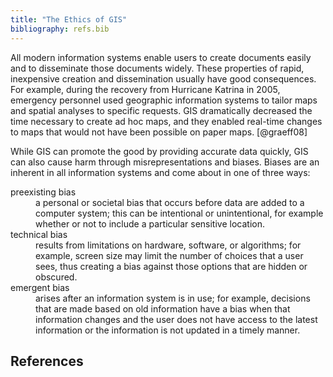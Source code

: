 ```yaml
---
title: "The Ethics of GIS"
bibliography: refs.bib
---
```


All modern information systems enable users to create documents easily and to disseminate those documents widely.
These properties of rapid, inexpensive creation and dissemination usually have good consequences.
For example, during the recovery from Hurricane Katrina in 2005, emergency personnel used geographic information systems to tailor maps and spatial analyses to specific requests.
GIS dramatically decreased the time necessary to create ad hoc maps, and they enabled real-time changes to maps that would not have been possible on paper maps. [@graeff08]

While GIS can promote the good by providing accurate data quickly, GIS can also cause harm through misrepresentations and biases.
Biases are an inherent in all information systems and come about in one of three ways:

preexisting bias
:    a personal or societal bias that occurs before data are added to a computer system; this can be intentional or unintentional, for example whether or not to include a particular sensitive location.

technical bias
:   results from limitations on hardware, software, or algorithms; for example, screen size may limit the number of choices that a user sees, thus creating a bias against those options that are hidden or obscured.

emergent bias
:   arises after an information system is in use; for example, decisions that are made based on old information have a bias when that information changes and the user does not have access to the latest information or the information is not updated in a timely manner.

## References 
